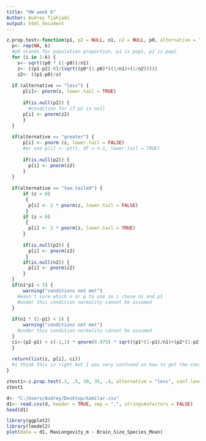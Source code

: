 ```yaml
---
title: "HW week 6"
Author: Audrey Tjahjadi
output: html_document
---
```


```r
z.prop.test<-function(p1, p2 = NULL, n1, n2 = NULL, p0, alternative = "two.tailed", conf.level = 0.95, alpha = 0.05, k = 10){
  p<- rep(NA, k) 
  #p0 stands for population proportion, p1 is pop1, p2 is pop2
  for (i in 1:k) {
    s<- sqrt((p0 * (1-p0))/n1)
    z<- ((p1-p2)-0)/(sqrt((p0*(1-p0)*((1/n1)+(1/n2)))))
    z2<- ((p1-p0)/s)
    
  if (alternative == "less") {
      p[i]<- pnorm(z, lower.tail = TRUE)
      
      if(is.null(p2)) { 
        #condition for if p2 is null
      p[i] <- pnorm(z2) 
      }
  }
  
  if(alternative == "greater") {
      p[i] <- pnorm (z, lower.tail = FALSE)
      #or use p[i] <- pt(t, df = n-1, lower.tail = TRUE)
      
      if(is.null(p2)) {
        p[i] <- pnorm(z2) 
      }
  }
  
  if(alternative == "two.tailed") {
      if (z > 0)
       {
        p[i] <- 2 * pnorm(z, lower.tail = FALSE)
       }
      if (z < 0)
       {
        p[i] <- 2 * pnorm(z, lower.tail = TRUE)
      } 
    
      if(is.null(p2)) {
        p[i] <- pnorm(z2) 
       }
      if(is.null(n2)) {
        p[i] <- pnorm(z2)
      }
  }
  if(n1*p1 < 5) {
      warning("conditions not met")
    #wasn't sure which n or p to use so i chose n1 and p1
    #under this condition normality cannot be assumed
  }
    
  if(n1 * (1-p1) < 5) {
      warning("conditions not met")
    #under this condition normality cannot be assumed
  }
  ci<-(p2-p1) + c(-1,1) * qnorm(0.975) * sqrt((p1*(1-p1)/n1)+(p2*(1-p2)/n2))
  }
  
  return(list(z, p[i], ci)) 
  #i think this is right but I was very confused on how to get the confidence interval here 
}
```

```r
ztest1<-z.prop.test(.3, .5, 30, 35, .4, alternative = "less", conf.level = 0.95, alpha = 0.05, k = 10)
ztest1

```

```r
d<- "C:/Users/Audrey/Desktop/kamilar.csv"
d1<- read.csv(d, header = TRUE, sep = ",", stringsAsFactors = FALSE)
head(d1)
```

```r
library(ggplot2)
library(lmodel2)
plot(data = d1, MaxLongevity_m ~ Brain_Size_Species_Mean)
```
